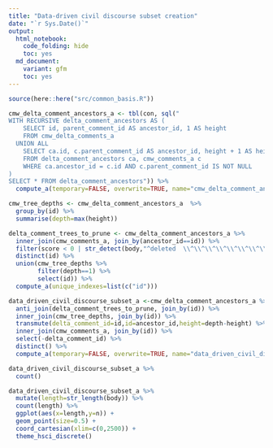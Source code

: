 ```yaml
---
title: "Data-driven civil discourse subset creation"
date: "`r Sys.Date()`"
output: 
  html_notebook:
    code_folding: hide
    toc: yes
  md_document:
    variant: gfm 
    toc: yes
---
```


```r
source(here::here("src/common_basis.R"))
```

```r
cmw_delta_comment_ancestors_a <- tbl(con, sql("
WITH RECURSIVE delta_comment_ancestors AS (
    SELECT id, parent_comment_id AS ancestor_id, 1 AS height 
    FROM cmw_delta_comments_a
  UNION ALL
    SELECT ca.id, c.parent_comment_id AS ancestor_id, height + 1 AS height
    FROM delta_comment_ancestors ca, cmw_comments_a c
    WHERE ca.ancestor_id = c.id AND c.parent_comment_id IS NOT NULL
)
SELECT * FROM delta_comment_ancestors")) %>%
  compute_a(temporary=FALSE, overwrite=TRUE, name="cmw_delta_comment_ancestors_a", unique_indexes=list(c("id","ancestor_id"), c("ancestor_id","id")))
```

```r
cmw_tree_depths <- cmw_delta_comment_ancestors_a  %>%
  group_by(id) %>%
  summarise(depth=max(height))
```

```r
delta_comment_trees_to_prune <- cmw_delta_comment_ancestors_a %>%
  inner_join(cmw_comments_a, join_by(ancestor_id==id)) %>% 
  filter(score < 0 | str_detect(body,"^deleted  \\^\\^\\^\\^\\^\\^\\^\\^\\^\\^\\^\\^\\^\\^\\^\\^|^\\[removed\\]$|^\\[deleted\\]$")) %>%
  distinct(id) %>%
  union(cmw_tree_depths %>%
        filter(depth==1) %>%
        select(id)) %>%
  compute_a(unique_indexes=list(c("id")))
```

```r
data_driven_civil_discourse_subset_a <-cmw_delta_comment_ancestors_a %>% 
  anti_join(delta_comment_trees_to_prune, join_by(id)) %>%
  inner_join(cmw_tree_depths, join_by(id)) %>%
  transmute(delta_comment_id=id,id=ancestor_id,height=depth-height) %>%
  inner_join(cmw_comments_a, join_by(id)) %>%
  select(-delta_comment_id) %>%
  distinct() %>%
  compute_a(temporary=FALSE, overwrite=TRUE, name="data_driven_civil_discourse_subset_a", unique_indexes=list(c("id")))

data_driven_civil_discourse_subset_a %>% 
  count()
```

```r
data_driven_civil_discourse_subset_a %>%
  mutate(length=str_length(body)) %>%
  count(length) %>%
  ggplot(aes(x=length,y=n)) +
  geom_point(size=0.5) +
  coord_cartesian(xlim=c(0,2500)) +
  theme_hsci_discrete()
```


